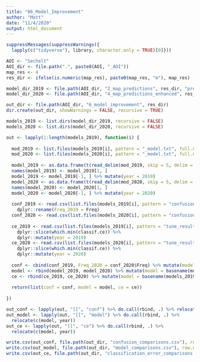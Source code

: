 ```yaml
---
title: "06_Model_Improvement"
author: "Matt"
date: "11/4/2020"
output: html_document
---
```


```r

suppressMessages(suppressWarnings({
  lapply(c("tidyverse"), library, character.only = TRUE)[0]}))

```



```r

AOI <- "Sechelt"
AOI_dir <- file.path(".", paste0(AOI, "_AOI"))
map_res <- 4
res_dir <- ifelse(is.numeric(map_res), paste0(map_res, "m"), map_res)

model_dir_2019 <- file.path(AOI_dir, "2_map_predictions", res_dir, "pres_abs_predictions")
model_dir_2020 <- file.path(AOI_dir, "4_map_predictions_enhanced", res_dir, "pres_abs_predictions")

out_dir <- file.path(AOI_dir, "6_model_improvement", res_dir)
dir.create(out_dir, showWarnings = FALSE, recursive = TRUE)

```



```r

models_2019 <- list.dirs(model_dir_2019, recursive = FALSE)
models_2020 <- list.dirs(model_dir_2020, recursive = FALSE)

out <- lapply(1:length(models_2019), function(i) {
  
  mod_2019 <- list.files(models_2019[i], pattern = "_model.txt", full.names = TRUE)
  mod_2020 <- list.files(models_2020[i], pattern = "_model.txt", full.names = TRUE)
  
  model_2019 <- as.data.frame(t(read_delim(mod_2019, skip = 5, delim = ":")), row.names = FALSE)
  names(model_2019) <- model_2019[1, ]
  model_2019 <- model_2019[-1, ] %>% mutate(year = 2019)
  model_2020 <- as.data.frame(t(read_delim(mod_2020, skip = 5, delim = ":")), row.names = FALSE)
  names(model_2020) <- model_2020[1, ]
  model_2020 <- model_2020[-1, ] %>% mutate(year = 2020)
  
  conf_2019 <- read.csv(list.files(models_2019[i], pattern = "confusion", full.names = TRUE)) %>% 
    dplyr::rename(Freq_2019 = Freq)
  conf_2020 <- read.csv(list.files(models_2020[i], pattern = "confusion", full.names = TRUE))
  
  ce_2019 <- read.csv(list.files(models_2019[i], pattern = "tune_results", full.names = TRUE)) %>% 
    dplyr::slice(which.min(classif.ce)) %>% 
    dplyr::mutate(year = 2019)
  ce_2020 <- read.csv(list.files(models_2020[i], pattern = "tune_results", full.names = TRUE)) %>% 
    dplyr::slice(which.min(classif.ce)) %>% 
    dplyr::mutate(year = 2020)
  
  conf <- cbind(conf_2019, Freq_2020 = conf_2020$Freq) %>% mutate(model = basename(models_2019[i]))
  model <- rbind(model_2019, model_2020) %>% mutate(model = basename(models_2019[i]))
  ce <- rbind(ce_2019, ce_2020) %>% mutate(model = basename(models_2019[i]))
  
  return(list(conf = conf, model = model, ce = ce))
  
})

out_conf <- lapply(out, "[[", "conf") %>% do.call(rbind, .) %>% relocate(model)
out_model <- lapply(out, "[[", "model") %>% do.call(rbind, .) %>% 
  relocate(c(model, year))
out_ce <- lapply(out, "[[", "ce") %>% do.call(rbind, .) %>% 
  relocate(c(model, year))

write.csv(out_conf, file.path(out_dir, "confusion_comparisons.csv"), row.names = FALSE)
write.csv(out_model, file.path(out_dir, "model_comparisons.csv"), row.names = FALSE)
write.csv(out_ce, file.path(out_dir, "classification_error_comparisons.csv"), row.names = FALSE)

```

